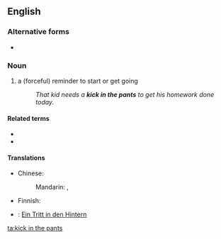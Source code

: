 ==English==

===Alternative forms===
* {{l|en|kick in the rear}}

===Noun===
{{en-noun|kicks in the pants}}

# {{lb|en|idiomatic}} a (forceful) reminder to start or get going
#: ''That kid needs a '''kick in the pants''' to get his homework done today.''

====Related terms====
* {{l|en|kick someone in the pants}}
* {{l|en|light a fire under}}

====Translations====
{{trans-top|reminder to start}}
* Chinese:
*: Mandarin: {{t+|cmn|督促|sc=Hani}}, {{t+|cmn|激励|sc=Hani}}
* Finnish: {{t|fi|potku takapuoleen}}
{{trans-mid}}
* {{ttbc|de}}: [[Ein Tritt in den Hintern]] <!--is this idiomatic?-->
{{trans-bottom}}

[[ta:kick in the pants]]